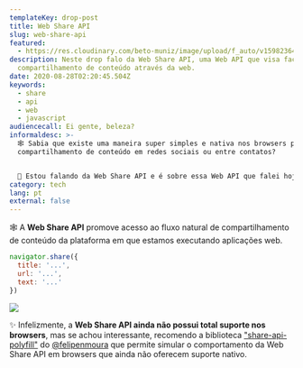 ```yaml
---
templateKey: drop-post
title: Web Share API
slug: web-share-api
featured:
  - https://res.cloudinary.com/beto-muniz/image/upload/f_auto/v1598236494/Text_Image_k3aue5.jpg
description: Neste drop falo da Web Share API, uma Web API que visa facilitar o
  compartilhamento de conteúdo através da web.
date: 2020-08-28T02:20:45.504Z
keywords:
  - share
  - api
  - web
  - javascript
audiencecall: Ei gente, beleza?
informaldesc: >-
  🕸 Sabia que existe uma maneira super simples e nativa nos browsers para
  compartilhamento de conteúdo em redes sociais ou entre contatos? 


  💬 Estou falando da Web Share API e é sobre essa Web API que falei hoje no meu drop. Confira!
category: tech
lang: pt
external: false
---
```


<Drop>

🕸 A **Web Share API** promove acesso ao fluxo natural de compartilhamento de conteúdo da plataforma em que estamos executando aplicações web.

```javascript
navigator.share({
  title: '...',
  url: '...',
  text: '...' 
})
```

<Img src="https://webdev.imgix.net/web-share/wst-send.png" author="web.dev" authorURL="https://web.dev/web-share/" />

✨ Infelizmente, a **Web Share API ainda não possui total suporte nos browsers**, mas se achou interessante, recomendo a biblioteca ["share-api-polyfill"](https://github.com/on2-dev/share-api-polyfill) do [@felipenmoura](https://twitter.com/felipenmoura) que permite simular o comportamento da Web Share API em browsers que ainda não oferecem suporte nativo.

</Drop>